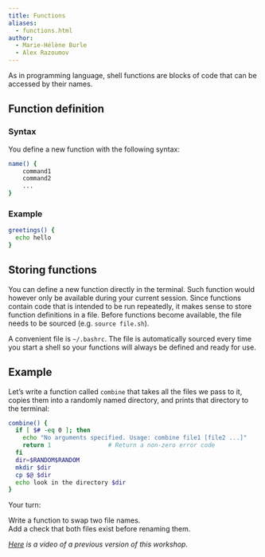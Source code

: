 ```yaml
---
title: Functions
aliases:
  - functions.html
author:
  - Marie-Hélène Burle
  - Alex Razoumov
---
```


:::{.def}

As in programming language, shell functions are blocks of code that can be accessed by their names.

:::

## Function definition

### Syntax

You define a new function with the following syntax:

```.bash
name() {
	command1
	command2
	...
}
```

### Example

```.bash
greetings() {
  echo hello
}
```

## Storing functions

You can define a new function directly in the terminal. Such function would however only be available during your current session. Since functions contain code that is intended to be run repeatedly, it makes sense to store function definitions in a file. Before functions become available, the file needs to be sourced (e.g. `source file.sh`).

A convenient file is `~/.bashrc`. The file is automatically sourced every time you start a shell so your functions will always be defined and ready for use.

## Example

Let's write a function called `combine` that takes all the files we pass to it, copies them into a randomly named directory, and prints that directory to the terminal:

```.bash
combine() {
  if [ $# -eq 0 ]; then
    echo "No arguments specified. Usage: combine file1 [file2 ...]"
    return 1                # Return a non-zero error code
  fi
  dir=$RANDOM$RANDOM
  mkdir $dir
  cp $@ $dir
  echo look in the directory $dir
}
```

:::{.exo}

:::{.yourturn}

Your turn:

:::

Write a function to swap two file names. \
Add a check that both files exist before renaming them.

:::

<!-- {< solution >}} -->
<!-- ```{.bash} -->
<!-- function swap() { -->
<!--     if [ -e $1 ] && [ -e $2 ] ; then -->
<!--         mv $2 $2.bak -->
<!--         mv $1 $2 -->
<!--         mv $2.bak $1 -->
<!--     else -->
<!--         echo At least one of these files does not exist. -->
<!--     fi -->
<!-- } -->
<!-- ``` -->
<!-- {{< /solution >}} -->

<!-- Write a function `archive()` to replace directories with their gzipped archives. -->

<!-- ```{.bash} -->
<!-- ls -F -->
<!-- chapter1/  chapter2/  notes/ -->
<!-- archive chapter* notes/ -->
<!-- ls -->
<!-- chapter1.tar.gz  chapter2.tar.gz  notes.tar.gz -->
<!-- ``` -->

<!-- Write a function `countfiles` to count files in all directories passed to it as arguments (need to loop through all arguments). -->

<!-- At the beginning add the check: -->

<!-- ```{.bash} -->
<!--     if [ $# -eq 0 ]; then -->
<!--         echo "No arguments given. Usage: countfiles dir1 dir2 ..." -->
<!--         return 1 -->
<!--     fi -->
<!-- ``` -->

<!-- {{< solution >}} -->
<!-- ```{.bash} -->
<!-- function countfiles() { -->
<!--     if [ $# -eq 0 ]; then -->
<!--         echo "No arguments given. Usage: countfiles dir1 dir2 ..." -->
<!--         return 1 -->
<!--     fi -->
<!--     for dir in $@; do -->
<!--         echo in $dir we found $(find $dir -type f | wc -l) files -->
<!--     done -->
<!-- } -->
<!-- ``` -->
<!-- {{< /solution >}} -->

*[Here](https://youtu.be/gSCRWUG9fy4) is a video of a previous version of this workshop.*
